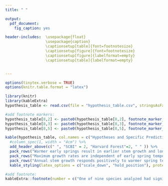 ```yaml
---
title: " "

output: 
  pdf_document:
    fig_caption: yes

header-includes:  \usepackage{float}
                  \usepackage{caption}
                  \captionsetup[table]{font=footnotesize}
                  \captionsetup[figure]{font=footnotesize}
                  \captionsetup[figure]{labelformat=empty}
                  \captionsetup[table]{labelformat=empty}


---
```


```r
options(tinytex.verbose = TRUE)
options(knitr.table.format = "latex")
```


```r
library(knitr)
library(kableExtra)
hypothesis_table <- read.csv(file = "hypothesis_table.csv", stringsAsFactors = FALSE, check.names = FALSE)

#add footnote markers:
hypothesis_table[8,2] <- paste0(hypothesis_table[8,2], footnote_marker_number(1)) 
hypothesis_table[8,3] <- paste0(hypothesis_table[8,3], footnote_marker_number(2)) 
hypothesis_table[8,5] <- paste0(hypothesis_table[8,5], footnote_marker_number(3)) 

kable(hypothesis_table, col.names = c("Hypotheses and Specific Predictions", "RP", "DP","RP", "DP", "Results"), caption = "Table 1. Table of hypotheses and associated specific predictions, whether each was supported ('yes'; signficant at p<0.05), rejected ('no'; opposite trend signficant at p<0.05), or found insigificant ('n.s.'; no significant correlation), and display items showing the results. 'RP' and 'DP' refer to ring- and diffuse- porous species, respectively.", format = "latex", booktabs = TRUE,  escape = F)%>%
  #column_spec(1, width = "4cm") %>%
  add_header_above(c(" ", "SCBI" = 2, "Harvard Forest"=2, " " )) %>%
  pack_rows("Warmer early springs result in earlier stem growth and longer growing seasons", 1, 5, latex_gap_space = "1em", colnum = 4, hline_before = FALSE) %>%
  pack_rows("Maximum growth rates are independent of early spring temperatures.", 6, 6, latex_gap_space = "1em", colnum = 4, hline_before = FALSE) %>%
  pack_rows("Annual stem growth responds positively to warmer spring temperatures.", 7, 8, latex_gap_space = "1em", colnum = 4, hline_before = FALSE) %>%
  kable_styling(latex_options = c("scale_down", "hold_position"), protect_latex = T) %>%

#add footnote: 
kableExtra::footnote(number = c("One of nine species analyzed had significant positive response to April $T_{max}$; one had significant negative response to March $T_{max}$", "One of two species analyzed had signficant positive response to April $T_{max}$, both had negative response to May $T_{max}$", "One of the two species was negatively correlated with April $T_{max}$, and the other positively correlated with May $T_{max}$."), footnote_as_chunk = FALSE, threeparttable=TRUE, escape = FALSE)
```

